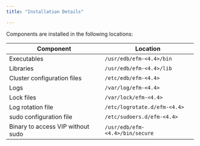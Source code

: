 ```yaml
---
title: "Installation Details"

---
```




Components are installed in the following locations:

| Component                         | Location                    |
| --------------------------------- | --------------------------- |
| Executables                       | `/usr/edb/efm-<4.4>/bin`        |
| Libraries                         | `/usr/edb/efm-<4.4>/lib`        |
| Cluster configuration files       | `/etc/edb/efm-<4.4>`            |
| Logs                              | `/var/log/efm-<4.4>`           |
| Lock files                        | `/var/lock/efm-<4.4>`           |
| Log rotation file                 | `/etc/logrotate.d/efm-<4.4>`    |
| sudo configuration file           | `/etc/sudoers.d/efm-<4.4>`       |
| Binary to access VIP without sudo | `/usr/edb/efm-<4.4>/bin/secure` |

